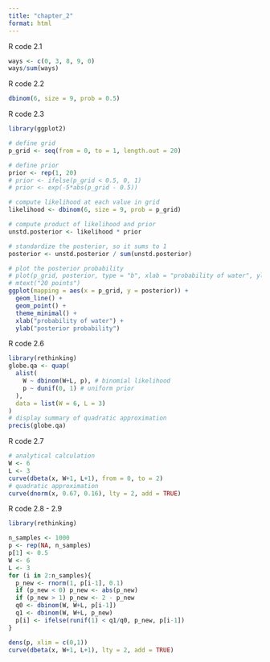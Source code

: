 ```yaml
---
title: "chapter_2"
format: html
---
```


R code 2.1
```r
ways <- c(0, 3, 8, 9, 0)
ways/sum(ways)
```

R code 2.2
```r
dbinom(6, size = 9, prob = 0.5)
```
R code 2.3
```r
library(ggplot2)

# define grid
p_grid <- seq(from = 0, to = 1, length.out = 20)

# define prior
prior <- rep(1, 20)
# prior <- ifelse(p_grid < 0.5, 0, 1)
# prior <- exp(-5*abs(p_grid - 0.5))

# compute likelihood at each value in grid
likelihood <- dbinom(6, size = 9, prob = p_grid)

# compute product of likelihood and prior
unstd.posterior <- likelihood * prior

# standardize the posterior, so it sums to 1
posterior <- unstd.posterior / sum(unstd.posterior)

# plot the posterior probability
# plot(p_grid, posterior, type = "b", xlab = "probability of water", ylab = "posterior probability")
# mtext("20 points")
ggplot(mapping = aes(x = p_grid, y = posterior)) + 
  geom_line() + 
  geom_point() +
  theme_minimal() +
  xlab("probability of water") +
  ylab("posterior probability")
```

R code 2.6
```r
library(rethinking)
globe.qa <- quap(
  alist(
    W ~ dbinom(W+L, p), # binomial likelihood
    p ~ dunif(0, 1) # uniform prior
  ),
  data = list(W = 6, L = 3)
)
# display summary of quadratic approximation
precis(globe.qa)
```

R code 2.7
```r
# analytical calculation
W <- 6
L <- 3
curve(dbeta(x, W+1, L+1), from = 0, to = 2)
# quadratic approximation
curve(dnorm(x, 0.67, 0.16), lty = 2, add = TRUE)
```

R code 2.8 - 2.9
```r
library(rethinking)

n_samples <- 1000
p <- rep(NA, n_samples)
p[1] <- 0.5
W <- 6
L <- 3
for (i in 2:n_samples){
  p_new <- rnorm(1, p[i-1], 0.1)
  if (p_new < 0) p_new <- abs(p_new)
  if (p_new > 1) p_new <- 2 - p_new
  q0 <- dbinom(W, W+L, p[i-1])
  q1 <- dbinom(W, W+L, p_new)
  p[i] <- ifelse(runif(1) < q1/q0, p_new, p[i-1])
}

dens(p, xlim = c(0,1))
curve(dbeta(x, W+1, L+1), lty = 2, add = TRUE)
```

